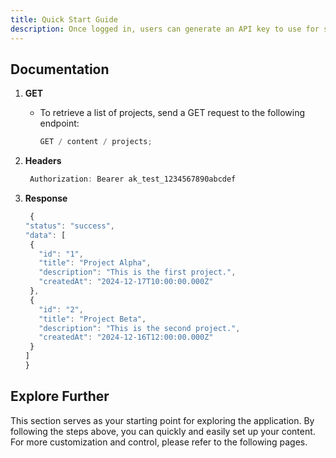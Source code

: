 ```yaml
---
title: Quick Start Guide
description: Once logged in, users can generate an API key to use for secure access to the API. Send a POST request to the following endpoint.
---
```


## Documentation

1. **GET**

   - To retrieve a list of projects, send a GET request to the following endpoint:

     ```typescript
     GET / content / projects;
     ```

2. **Headers**

   ```typescript
    Authorization: Bearer ak_test_1234567890abcdef
   ```

3. **Response**

   ```typescript
    {
   "status": "success",
   "data": [
    {
      "id": "1",
      "title": "Project Alpha",
      "description": "This is the first project.",
      "createdAt": "2024-12-17T10:00:00.000Z"
    },
    {
      "id": "2",
      "title": "Project Beta",
      "description": "This is the second project.",
      "createdAt": "2024-12-16T12:00:00.000Z"
    }
   ]
   }
   ```

## Explore Further

This section serves as your starting point for exploring the application. By following the steps above, you can quickly and easily set up your content. For more customization and control, please refer to the following pages.
